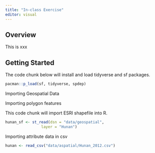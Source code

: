 ```yaml
---
title: "In-class Exercise"
editor: visual
---
```


## Overview

This is xxx

## Getting Started

The code chunk below will install and load tidyverse and sf packages.

```r
pacman::p_load(sf, tidyverse, spdep)
```

Importing Geospatial Data

Importing polygon features

This code chunk will import ESRI shapefile into R.

```r
hunan_sf <- st_read(dsn = "data/geospatial", 
                layer = "Hunan")
```

Importing attribute data in csv

```r
hunan <- read_csv("data/aspatial/Hunan_2012.csv")
```
